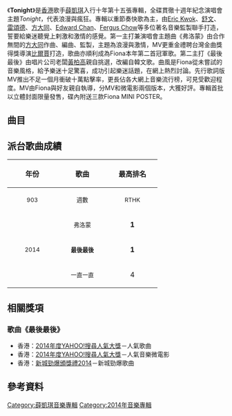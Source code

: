 {{Album infobox | <!-- See Wikipedia:WikiProject_Albums -->
| Name       = Tonight
| Type       = 錄音室專輯
| Artist     = [[薛凱琪|薛凱琪]]
| Cover      = 
| Released   = 2014年10月17日
| Recorded   = 2014年
| Genre      = [[粵語流行音樂|粵語流行音樂]]
| Length     = 
| Label      = [[太陽娛樂文化|太陽娛樂文化]]
| Producer   = 
| Last album = [[Tenacious|Tenacious]]<br>（2013年）
| This album = '''Tonight'''<br>（2014年）
| Next album = [[You_Make_Me_Feel|You Make Me Feel]]<br>（2017年）
}}

《'''Tonight'''》是[[香港|香港]]歌手[[薛凱琪|薛凱琪]]入行十年第十五張專輯，全碟貫徹十週年紀念演唱會主題''Tonight''，代表浪漫與瘋狂。專輯以重節奏快歌為主，由[[Eric_Kwok|Eric Kwok]]、[[舒文_(音樂人)|舒文]]、[[雷頌德|雷頌德]]、[[方大同|方大同]]、[[Edward_Chan|Edward Chan]]、[[Fergus_Chow|Fergus Chow]]等多位著名音樂監製聯手打造，誓要給樂迷聽覺上剌激和激情的感覺。第一主打兼演唱會主題曲《弗洛蒙》由合作無間的[[方大同|方大同]]作曲、編曲、監製，主題為浪漫與激情，MV更重金禮聘台灣金曲獎得獎導演[[比爾賈|比爾賈]]打造，歌曲亦順利成為Fiona本年第二首冠軍歌。第二主打《最後最後》由唱片公司老闆[[黃柏高|黃柏高]]親自挑選，改編自韓文歌。曲風是Fiona從未嘗試的音樂風格，給予樂迷十足驚喜，成功引起樂迷話題，在網上熱烈討論。先行歌詞版MV推出不足一個月衝破十萬點擊率，更長佔各大網上音樂流行榜，可見受歡迎程度。MV由Fiona與好友親自執導，分MV和微電影兩個版本，大獲好評。專輯首批以立體封面限量發售，碟內附送三款Fiona MINI POSTER。

==曲目==
{{Tracklist
| collapsed = 
| headline = 
| font_size = 
| total_length = 30:16
| extra_column =

| title1 = Let Go
| music1 = [[T-ma|T-Ma]]
| lyrics1 = [[陳詠謙|陳詠謙]]
| arranger1 = T-Ma
| producer1 = [[Edward_Chan|Edward Chan]]
| longnote1 = 第四主打
| length1 = 3:50

| title2 = 弗洛蒙
| music2 = [[方大同|方大同]]
| lyrics2 = [[林寶_(作詞家)|林寶]]
| arranger2 = 方大同<br>[[Derrick_Sepnio|Derrick Sepnio]]
| producer2 = 方大同<br>Derrick Sepnio
| note2 = 
| longnote2 = 第一主打
| length2 = 3:39

| title3 = Just You and Me
| music3 = [[薛凱琪|薛凱琪]]<br>[[鄒俊仁|Fergus Chow]]
| lyrics3 = [[周禮茂|周禮茂]]
| arranger3 = Fergus Chow
| producer3 = Fergus Chow
| longnote3 = 
| length3 = 4:03

| title4 = 偷偷一秒
| music4 = [[Andreas_Öhrn|Andreas Öhrn]]<br>[[Alexander_Bard|Alexander Bard]]<br>[[Henrik_Wikström|Henrik Wikström]]
| lyrics4 = 周禮茂
| arranger4 = [[Kenix_Cheang|Kenix Cheang]]
| producer4 = [[舒文_(音樂人)|舒文]]
| longnote4 = 改編自[[Army_Of_Lovers|Army Of Lovers]]的《Signed On My Tattoo》
| length4 = 3:47

| title5 = 一直一直
| music5 = [[徐浩_(歌手)|徐浩]]
| lyrics5 = 陳詠謙
| arranger5 = 徐浩<br>[[周錫漢|Randy Chow]]
| producer5 = 徐浩<br>Randy Chow
| longnote5 = 第三主打
| length5 = 3:46

| title6 = 最後最後
| music6 = [[洪真英|Hong Jin-Young]]
| lyrics6 = [[林若寧|林若寧]]
| arranger6 = Hong Jin-Young
| producer6 = Edward Chan<br>Hong Jin-Young
| longnote6 = 第二主打<br>改編自[[ALi|ALi]]的《The Vow》
| length6 = 3:48

| title7 = 扭計骰
| music7 = [[Eric_Kwok|Eric Kwok]]
| lyrics7 = 林寶
| arranger7 = [[林知秋|林知秋]]
| producer7 = Eric Kwok
| longnote7 = 
| length7 = 3:35

| title8 = 一起老去
| music8 = [[雷頌德|雷頌德]]
| lyrics8 = [[徐世珍|徐世珍]]
| arranger8 = 雷頌德
| producer8 = 雷頌德
| note8 = 國
| longnote8 = 《閨蜜》電影主題曲
| length8 = 3:45
}}

== 派台歌曲成績 ==
{| class="wikitable"
!align="center" rowspan="2" | 年份
!align="center" rowspan="2" | 歌曲
!align="center" colspan="8" | 最高排名
|-
!width="100"|<small>903</small> !! width="100"|<small>週數</small> !! width="100"|<small>RTHK</small> !! width="100"|<small>週數</small> !! width="100"|<small>997</small> !! width="100"|<small>週數</small> !! width="100"|<small>TVB</small> !! width="100"|<small>週數</small>
|-
|align="center" rowspan="4"|<small>2014</small> ||align="center"| <small>弗洛蒙</small> ||align="center"| '''1''' ||align="center"| 6 ||align="center"| 3 ||align="center"| 4 ||align="center"| 2 ||align="center"| 8 ||align="center"| 2 ||align="center"| 3
|-
|align="center"| <small>'''最後最後'''</small> ||align="center"| '''1''' ||align="center"| 6 ||align="center"| '''1''' ||align="center"| 5 ||align="center"| '''1''' ||align="center"| 7 ||align="center"| '''1''' ||align="center"| 5
|-
|align="center"| <small>一直一直</small> ||align="center"| 4 ||align="center"| 8 ||align="center"| '''1''' ||align="center"| 8 ||align="center"| 4 ||align="center"| 6 ||align="center"| '''1''' ||align="center"| 5
|}

==相關獎項==
===歌曲《最後最後》===
*香港：[[2014年度YAHOO!搜尋人氣大獎得獎名單|2014年度YAHOO!搜尋人氣大獎]]－人氣歌曲
*香港：[[2014年度YAHOO!搜尋人氣大獎得獎名單|2014年度YAHOO!搜尋人氣大獎]]－人氣音樂微電影
*香港：[[2014年度新城勁爆頒獎禮得獎名單|新城勁爆頒獎禮2014]]－新城勁爆歌曲

==參考資料==

{{reflist}}

{{薛凱琪}}
[[Category:薛凱琪音樂專輯|Category:薛凱琪音樂專輯]]
[[Category:2014年音樂專輯|Category:2014年音樂專輯]]